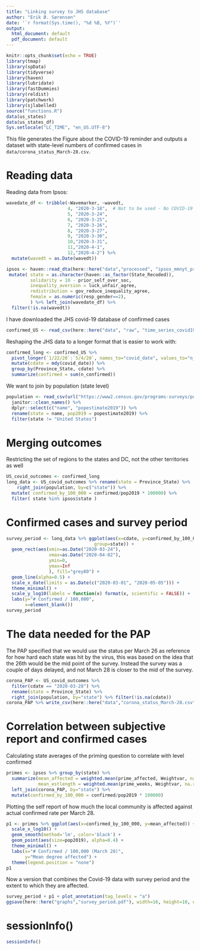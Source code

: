 ```yaml
---
title: "Linking survey to JHS database"
author: "Erik Ø. Sørensen"
date: '`r format(Sys.time(), "%d %B, %Y")`'
output:
  html_document: default
  pdf_document: default
---
```


```r
knitr::opts_chunk$set(echo = TRUE)
library(tmap)
library(spData)
library(tidyverse)
library(haven)
library(lubridate)
library(fastDummies)
library(reldist)
library(patchwork)
library(sjlabelled)
source("functions.R")
data(us_states)
data(us_states_df)
Sys.setlocale("LC_TIME", "en_US.UTF-8")
```

This file generates the Figure about the COVID-19 reminder and 
outputs a dataset with state-level numbers of confirmed cases 
in `data/corona_status_March-28.csv`.

# Reading data 

Reading data from Ipsos:
```r
wavedate_df <- tribble(~Wavemarker, ~wavedt,
                       4, "2020-3-18",  # Not to be used - No COVID-19 reminder
                       5, "2020-3-24",
                       6, "2020-3-25", 
                       7, "2020-3-26",
                       8, "2020-3-27",
                       9, "2020-3-30",
                       10,"2020-3-31",
                       11,"2020-4-1", 
                       12,"2020-4-2") %>% 
  mutate(wavedt = as.Date(wavedt))

ipsos <- haven::read_dta(here::here("data","processed", "ipsos_mmnyt_processed_release.dta")) %>%
 mutate( state = as.character(haven::as_factor(State_Recoded)),
         solidarity = 10 - prior_self_over_soc,
         inequality_aversion = luck_unfair_agree,
         redistribution = gov_reduce_inequality_agree,
         female = as.numeric(resp_gender==2),
         ) %>% left_join(wavedate_df) %>%
  filter(!is.na(wavedt))
```

I have downloaded the JHS covid-19 database of confirmed cases
```r
confirmed_US <- read_csv(here::here("data", "raw", "time_series_covid19_confirmed_US.csv"))
```
Reshaping the JHS data to a longer format that is easier to work with:
```r
confirmed_long <- confirmed_US %>% 
  pivot_longer(`1/22/20`:`5/4/20`, names_to="covid_date", values_to="n_confirmed") %>%
  mutate(cdate = mdy(covid_date)) %>% 
  group_by(Province_State, cdate) %>%
  summarize(confirmed = sum(n_confirmed))
```

We want to join by population (state level)
```r
population <- read_csv(url("https://www2.census.gov/programs-surveys/popest/datasets/2010-2019/state/detail/SCPRC-EST2019-18+POP-RES.csv")) %>% 
  janitor::clean_names() %>%
  dplyr::select(c("name", "popestimate2019")) %>%
  rename(state = name, pop2019 = popestimate2019) %>%
  filter(state != "United States")
```


# Merging outcomes
Restricting the set of regions to the states and DC, not the other
territories as well
```r
US_covid_outcomes <- confirmed_long 
long_data <- US_covid_outcomes %>% rename(state = Province_State) %>%
    right_join(population, by=c("state")) %>%
  mutate( confirmed_by_100_000 = confirmed/pop2019 * 100000) %>%
  filter( state %in% ipsos$state )
```

# Confirmed cases and survey period

```r
survey_period <- long_data %>% ggplot(aes(x=cdate, y=confirmed_by_100_000, 
                                 group=state)) +
  geom_rect(aes(xmin=as.Date("2020-03-24"),
                xmax=as.Date("2020-04-02"), 
                ymin=0, 
                ymax=Inf
                ), fill="grey80") +
  geom_line(alpha=0.5) +
  scale_x_date(limits = as.Date(c("2020-03-01", "2020-05-05"))) +
  theme_minimal() +
  scale_y_log10(labels = function(x) format(x, scientific = FALSE)) + 
  labs(y="# Confirmed / 100,000", 
       x=element_blank())
survey_period       
```


# The data needed for the PAP
The PAP specified that we would use the status per March 26 as reference for how
hard each state was hit by the virus, this was based on the idea that the 26th would
be the mid point of the survey. Instead the survey was a couple of days delayed,
and not March 28 is closer to the mid of the survey.
```r
corona_PAP <- US_covid_outcomes %>% 
  filter(cdate == "2020-03-28") %>%
  rename(state = Province_State) %>%
  right_join(population, by="state") %>% filter(!is.na(cdate))
corona_PAP %>% write_csv(here::here("data","corona_status_March-28.csv"))
```


# Correlation between subjective report and confirmed cases

Calculating state averages of the priming question to correlate with level confirmed
```r
primes <- ipsos %>% group_by(state) %>%
  summarize(mean_affected = weighted.mean(prime_affected, Weightvar, na.rm=TRUE),
            mean_estlength = weighted.mean(prime_weeks, Weightvar, na.rm=TRUE)) %>%
  left_join(corona_PAP, by="state") %>%
  mutate(confirmed_by_100_000 = confirmed/pop2019 * 100000)
```

Plotting the self report of how much the local community is affected against 
actual confirmed rate per March 28.
```r
p1 <- primes %>% ggplot(aes(x=confirmed_by_100_000, y=mean_affected)) + 
  scale_x_log10() + 
  geom_smooth(method='lm', color='black') + 
  geom_point(aes(size=pop2019), alpha=0.4) +
  theme_minimal() +
  labs(x="# Confirmed / 100,000 (March 28)",
       y="Mean degree affected") + 
  theme(legend.position = "none")
p1
```

Now a version that combines the Covid-19 data with survey period and 
the extent to which they are affected.

```r
survey_period + p1 + plot_annotation(tag_levels = "a")
ggsave(here::here("graphs","survey_period.pdf"), width=16, height=10, units="cm")
```

# sessionInfo()

```r
sessionInfo()
```

